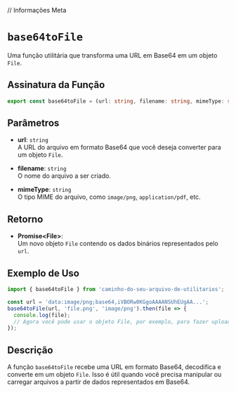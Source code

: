 
// Informações Meta
<Meta title="Functions/base64toFile" />

# `base64toFile`

Uma função utilitária que transforma uma URL em Base64 em um objeto `File`.

## Assinatura da Função

```typescript
export const base64toFile = (url: string, filename: string, mimeType: string) => Promise<File>;
```

## Parâmetros

- **url**: `string`  
  A URL do arquivo em formato Base64 que você deseja converter para um objeto `File`.

- **filename**: `string`  
  O nome do arquivo a ser criado.

- **mimeType**: `string`  
  O tipo MIME do arquivo, como `image/png`, `application/pdf`, etc.

## Retorno

- **Promise\<File\>**:  
  Um novo objeto `File` contendo os dados binários representados pelo `url`.

## Exemplo de Uso

```typescript
import { base64toFile } from 'caminho-do-seu-arquivo-de-utilitarios';

const url = 'data:image/png;base64,iVBORw0KGgoAAAANSUhEUgAA...';
base64toFile(url, 'file.png', 'image/png').then(file => {
  console.log(file);
  // Agora você pode usar o objeto File, por exemplo, para fazer upload
});
```

## Descrição

A função `base64toFile` recebe uma URL em formato Base64, decodifica e converte em um objeto `File`. Isso é útil quando você precisa manipular ou carregar arquivos a partir de dados representados em Base64.
